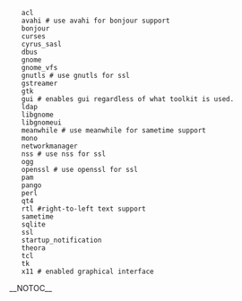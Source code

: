 
    acl 
    avahi # use avahi for bonjour support 
    bonjour 
    curses 
    cyrus_sasl 
    dbus 
    gnome 
    gnome_vfs 
    gnutls # use gnutls for ssl 
    gstreamer 
    gtk 
    gui # enables gui regardless of what toolkit is used. 
    ldap 
    libgnome 
    libgnomeui 
    meanwhile # use meanwhile for sametime support 
    mono 
    networkmanager 
    nss # use nss for ssl 
    ogg 
    openssl # use openssl for ssl 
    pam 
    pango 
    perl 
    qt4 
    rtl #right-to-left text support 
    sametime 
    sqlite 
    ssl 
    startup_notification 
    theora 
    tcl 
    tk 
    x11 # enabled graphical interface 


__NOTOC__


